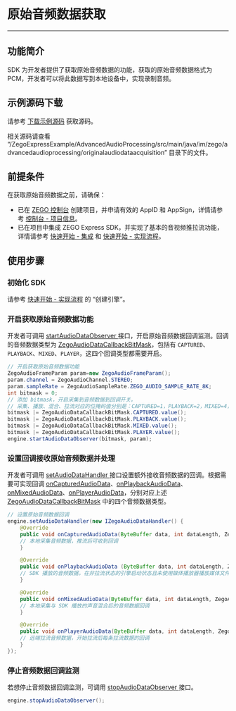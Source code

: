 # 原始音频数据获取

- - -

## 功能简介

SDK 为开发者提供了获取原始音频数据的功能，获取的原始音频数据格式为 PCM，开发者可以将此数据写到本地设备中，实现录制音频。

## 示例源码下载

请参考 [下载示例源码](!DownloadDemo/DownloadDemo) 获取源码。

相关源码请查看 “/ZegoExpressExample/AdvancedAudioProcessing/src/main/java/im/zego/advancedaudioprocessing/originalaudiodataacquisition” 目录下的文件。

## 前提条件

在获取原始音频数据之前，请确保：

- 已在 [ZEGO 控制台](https://console.zego.im) 创建项目，并申请有效的 AppID 和 AppSign，详情请参考 [控制台 - 项目信息](/console/guide-doc2)。
- 已在项目中集成 ZEGO Express SDK，并实现了基本的音视频推拉流功能，详情请参考 [快速开始 - 集成](!Integration/SDK_Integration) 和 [快速开始 - 实现流程](!Integration/Solution_Implementation)。



## 使用步骤

### 初始化 SDK

请参考 [快速开始 - 实现流程](!Integration/Solution_Implementation#CreateEngine) 的 “创建引擎”。

### 开启获取原始音频数据功能

开发者可调用 [startAudioDataObserver ](@startAudioDataObserver) 接口，开启原始音频数据回调监测。回调的音频数据类型为 [ZegoAudioDataCallbackBitMask](@-ZegoAudioDataCallbackBitMask)，包括有 `CAPTURED`、`PLAYBACK`、`MIXED`、`PLAYER`，这四个回调类型都需要开启。

```java
// 开启获取原始音频数据功能
ZegoAudioFrameParam param=new ZegoAudioFrameParam();
param.channel = ZegoAudioChannel.STEREO;
param.sampleRate = ZegoAudioSampleRate.ZEGO_AUDIO_SAMPLE_RATE_8K;
int bitmask = 0;
// 添加 bitmask，开启采集到音频数据到回调开关。
// 采集、播放、混合、拉流对应的位掩码值分别是：CAPTURED=1，PLAYBACK=2，MIXED=4，PLAYER=8，bitmask 最终得到的值为 15，表示会同时触发采集、播放、混合、拉流的原始数据回调。
bitmask |= ZegoAudioDataCallbackBitMask.CAPTURED.value();
bitmask |= ZegoAudioDataCallbackBitMask.PLAYBACK.value();
bitmask |= ZegoAudioDataCallbackBitMask.MIXED.value();
bitmask |= ZegoAudioDataCallbackBitMask.PLAYER.value();
engine.startAudioDataObserver(bitmask, param);
```


<Content />



### 设置回调接收原始音频数据并处理

开发者可调用 [setAudioDataHandler ](@setAudioDataHandler) 接口设置额外接收音频数据的回调。根据需要可实现回调 [onCapturedAudioData](@onCapturedAudioData)、[onPlaybackAudioData](@onPlaybackAudioData)、[onMixedAudioData](@onMixedAudioData)、[onPlayerAudioData](@onPlayerAudioData)，分别对应上述 [ZegoAudioDataCallbackBitMask](@-ZegoAudioDataCallbackBitMask) 中的四个音频数据类型。

```java
// 设置原始音频数据回调
engine.setAudioDataHandler(new IZegoAudioDataHandler() {
	@Override
	public void onCapturedAudioData(ByteBuffer data, int dataLength, ZegoAudioFrameParam param) {
	// 本地采集音频数据，推流后可收到回调
	}

	@Override
	public void onPlaybackAudioData (ByteBuffer data, int dataLength, ZegoAudioFrameParam param) {
	// SDK 播放的音频数据，在非拉流状态的引擎启动状态且未使用媒体播放器播放媒体文件状态时，回调的音频数据是静音的音频数据
	}

	@Override
	public void onMixedAudioData(ByteBuffer data, int dataLength, ZegoAudioFrameParam param) {
	// 本地采集与 SDK 播放的声音混合后的音频数据回调
	}

	@Override
	public void onPlayerAudioData(ByteBuffer data, int dataLength, ZegoAudioFrameParam param, String streamID) {
	// 远端拉流音频数据，开始拉流后每条拉流数据的回调
	}
});
```

### 停止音频数据回调监测

若想停止音频数据回调监测，可调用 [stopAudioDataObserver ](@stopAudioDataObserver) 接口。

```java
engine.stopAudioDataObserver();
```
